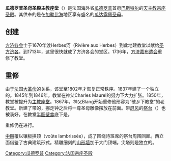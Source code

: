 '''瓜德罗普圣母圣殿主教座堂'''（{{lang-fr|Basse-Terre Cathédrale Notre-Dame de Guadeloupe}}）是法国海外省[[瓜德罗普|瓜德罗普]]首府[[巴斯特尔|巴斯特尔]]的[[天主教|天主教]][[宗座圣殿|宗座圣殿]]。其供奉的是在[[加勒比海|加勒比海]]地区享有盛名的[[瓜达露佩圣母|瓜达露佩圣母]]。

==创建==
[[方济各会|方济各会]]士于1670年渡Herbes河（Rivière aux Herbes）到此地建教堂以献给[[圣方济各|圣方济各]]。到1713年，这里很快就成了方济各会的堂区。1736年，[[方济嘉布遣会|方济嘉布遣会]]重修了教堂。

==重修==
由于[[法国大革命|法国大革命]]的关系，该堂至1802年才恢复正常秩序。1837年建了一个独立的{{link-fr|尖塔|Clocher}}。1845年到1846年，教堂在神父Charles Maurel的努力下大力扩张。1850年，教堂被提升为[[主教座堂|主教座堂]]。1867年，神父Blang开始重修他形容为“破乡下教堂”的老教堂。新建了带{{link-fr|祭台周围回廊|Déambulatoire}}的{{link-fr|诗班席|Chœur (architecture)}}，挪走钟之后将一尊圣母雕像摆放在前面。带[[祭台屏风|屏风]]的[[祭台|祭台]]（{{lang|fr|maître-autel}}）也被装好。在教堂[[半圆壁龛|半圆壁龛]]底下是{{link-fr|石墓|Tombeau (architecture)}}。

重修仍在进行。

[[中殿|中殿]]覆以镶板拱顶（voûte lambrissée），{{link-fr|侧殿|Bas-côté}}成了围绕诗班席的祭台周围回廊。西立面借鉴了古典建筑形式。精雕细刻的[[山形墙|山形墙]]加于大门顶端。尖塔则是独立的。

{{Religion-buil-stub}}

[[Category:瓜德罗普|Category:瓜德罗普]]
[[Category:法国宗座圣殿|Category:法国宗座圣殿]]
